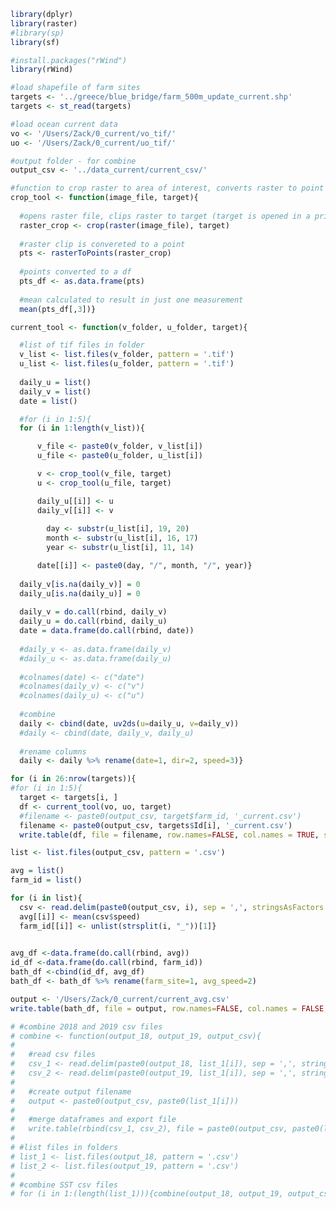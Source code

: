 
```r
library(dplyr)
library(raster)
#library(sp)
library(sf)

#install.packages("rWind")
library(rWind)

#load shapefile of farm sites
targets <- '../greece/blue_bridge/farm_500m_update_current.shp' 
targets <- st_read(targets)

#load ocean current data
vo <- '/Users/Zack/0_current/vo_tif/' 
uo <- '/Users/Zack/0_current/uo_tif/'

#output folder - for combine
output_csv <- '../data_current/current_csv/'
```

```r
#function to crop raster to area of interest, converts raster to point
crop_tool <- function(image_file, target){
  
  #opens raster file, clips raster to target (target is opened in a prior step)
  raster_crop <- crop(raster(image_file), target) 
  
  #raster clip is convereted to a point
  pts <- rasterToPoints(raster_crop) 
  
  #points converted to a df
  pts_df <- as.data.frame(pts) 
  
  #mean calculated to result in just one measurement
  mean(pts_df[,3])} 
```

```r
current_tool <- function(v_folder, u_folder, target){ 

  #list of tif files in folder
  v_list <- list.files(v_folder, pattern = '.tif')
  u_list <- list.files(u_folder, pattern = '.tif')
  
  daily_u = list()
  daily_v = list()
  date = list()

  #for (i in 1:5){
  for (i in 1:length(v_list)){

      v_file <- paste0(v_folder, v_list[i])
      u_file <- paste0(u_folder, u_list[i])

      v <- crop_tool(v_file, target)
      u <- crop_tool(u_file, target)

      daily_u[[i]] <- u
      daily_v[[i]] <- v
      
        day <- substr(u_list[i], 19, 20)
        month <- substr(u_list[i], 16, 17)
        year <- substr(u_list[i], 11, 14)

      date[[i]] <- paste0(day, "/", month, "/", year)}
  
  daily_v[is.na(daily_v)] = 0
  daily_u[is.na(daily_u)] = 0
  
  daily_v = do.call(rbind, daily_v)
  daily_u = do.call(rbind, daily_u)
  date = data.frame(do.call(rbind, date))
  
  #daily_v <- as.data.frame(daily_v)
  #daily_u <- as.data.frame(daily_u)
  
  #colnames(date) <- c("date")
  #colnames(daily_v) <- c("v")
  #colnames(daily_u) <- c("u")
  
  #combine
  daily <- cbind(date, uv2ds(u=daily_u, v=daily_v))
  #daily <- cbind(date, daily_v, daily_u)
  
  #rename columns
  daily <- daily %>% rename(date=1, dir=2, speed=3)}

```

```r
for (i in 26:nrow(targets)){
#for (i in 1:5){
  target <- targets[i, ]
  df <- current_tool(vo, uo, target)
  #filename <- paste0(output_csv, target$farm_id, '_current.csv')
  filename <- paste0(output_csv, targets$Id[i], '_current.csv')
  write.table(df, file = filename, row.names=FALSE, col.names = TRUE, sep=",")}
```

```r
list <- list.files(output_csv, pattern = '.csv')

avg = list()
farm_id = list()

for (i in list){
  csv <- read.delim(paste0(output_csv, i), sep = ',', stringsAsFactors = F, header = TRUE)
  avg[[i]] <- mean(csv$speed)
  farm_id[[i]] <- unlist(strsplit(i, "_"))[1]}
    

avg_df <-data.frame(do.call(rbind, avg))
id_df <-data.frame(do.call(rbind, farm_id))
bath_df <-cbind(id_df, avg_df)
bath_df <- bath_df %>% rename(farm_site=1, avg_speed=2)

output <- '/Users/Zack/0_current/current_avg.csv'
write.table(bath_df, file = output, row.names=FALSE, col.names = FALSE, sep=",")

```

```r
# #combine 2018 and 2019 csv files
# combine <- function(output_18, output_19, output_csv){
# 
#   #read csv files
#   csv_1 <- read.delim(paste0(output_18, list_1[i]), sep = ',', stringsAsFactors = F, header = FALSE)
#   csv_2 <- read.delim(paste0(output_19, list_1[i]), sep = ',', stringsAsFactors = F, header = FALSE)
# 
#   #create output filename
#   output <- paste0(output_csv, paste0(list_1[i]))
# 
#   #merge dataframes and export file
#   write.table(rbind(csv_1, csv_2), file = paste0(output_csv, paste0(list_1[i])), row.names=FALSE, col.names = FALSE, sep=",")}
# 
# #list files in folders
# list_1 <- list.files(output_18, pattern = '.csv')
# list_2 <- list.files(output_19, pattern = '.csv')
# 
# #combine SST csv files
# for (i in 1:(length(list_1))){combine(output_18, output_19, output_csv)}
```

